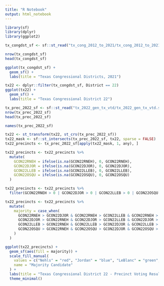 ```yaml
---
title: "R Notebook"
output: html_notebook
---
```




```r
library(sf)
library(dplyr)
library(ggplot2)
``` 

```r
tx_congdst_sf <- sf::st_read("tx_cong_2012_to_2021/tx_cong_2012_to_2021.shp")

nrow(tx_congdst_sf)
head(tx_congdst_sf)
```

```r
ggplot(tx_congdst_sf) +
  geom_sf() +
  labs(title = "Texas Congressional Districts, 2021")
```

```r
tx22 <- dplyr::filter(tx_congdst_sf, District == 22)
ggplot(tx22) + 
  geom_sf() + 
  labs(title = "Texas Congressional District 22")
```

```r
tx_prec_2022_sf <- sf::st_read("tx_2022_gen_tx_vtd/tx_2022_gen_tx_vtd.shp")
nrow(tx_prec_2022_sf)
head(tx_prec_2022_sf)
```

```r
names(tx_prec_2022_sf)
```

```r
tx22 <- st_transform(tx22, st_crs(tx_prec_2022_sf))
tx22_mask <- sf::st_intersects(tx_prec_2022_sf, tx22, sparse = FALSE)
tx22_precincts <- tx_prec_2022_sf[apply(tx22_mask, 1, any), ]
```

```r
tx22_precincts <- tx22_precincts %>%
  mutate(
    GCON22RNEH = ifelse(is.na(GCON22RNEH), 0, GCON22RNEH),
    GCON22DJOR = ifelse(is.na(GCON22DJOR), 0, GCON22DJOR),
    GCON22LLEB = ifelse(is.na(GCON22LLEB), 0, GCON22LLEB),
    GCON22OSQU = ifelse(is.na(GCON22OSQU), 0, GCON22OSQU)
  )
```

```r
tx22_precincts <- tx22_precincts %>%
  filter(GCON22RNEH > 0 | GCON22DJOR > 0 | GCON22LLEB > 0 | GCON22OSQU > 0)
```

```r
tx22_precincts <- tx22_precincts %>%
  mutate(
    majority = case_when(
      GCON22RNEH > GCON22DJOR & GCON22RNEH > GCON22LLEB & GCON22RNEH > GCON22OSQU ~ "Nehls",     # Red
      GCON22DJOR > GCON22RNEH & GCON22DJOR > GCON22LLEB & GCON22DJOR > GCON22OSQU ~ "Jordan",    # Blue
      GCON22LLEB > GCON22RNEH & GCON22LLEB > GCON22DJOR & GCON22LLEB > GCON22OSQU ~ "LeBlanc",   # Green
      GCON22OSQU > GCON22RNEH & GCON22OSQU > GCON22DJOR & GCON22OSQU > GCON22LLEB ~ "Squires"    # Yellow
    )
  )
```

```r
ggplot(tx22_precincts) +
  geom_sf(aes(fill = majority)) +
  scale_fill_manual(
    values = c("Nehls" = "red", "Jordan" = "blue", "LeBlanc" = "green", "Squires" = "yellow"), 
    name = "Majority Candidate"
  ) +
  labs(title = "Texas Congressional District 22 - Precinct Voting Results") +
  theme_minimal()
```